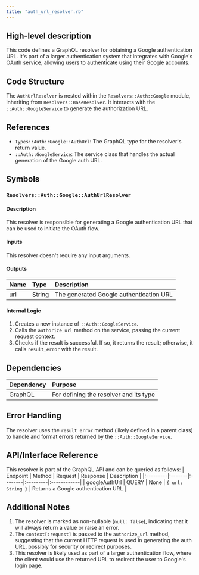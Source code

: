 ```yaml
---
title: "auth_url_resolver.rb"
---
```


## High-level description
This code defines a GraphQL resolver for obtaining a Google authentication URL. It's part of a larger authentication system that integrates with Google's OAuth service, allowing users to authenticate using their Google accounts.

## Code Structure
The `AuthUrlResolver` is nested within the `Resolvers::Auth::Google` module, inheriting from `Resolvers::BaseResolver`. It interacts with the `::Auth::GoogleService` to generate the authorization URL.

## References
- `Types::Auth::Google::AuthUrl`: The GraphQL type for the resolver's return value.
- `::Auth::GoogleService`: The service class that handles the actual generation of the Google auth URL.

## Symbols

### `Resolvers::Auth::Google::AuthUrlResolver`
#### Description
This resolver is responsible for generating a Google authentication URL that can be used to initiate the OAuth flow.

#### Inputs
This resolver doesn't require any input arguments.

#### Outputs
| Name | Type | Description |
|:-----|:-----|:------------|
| url | String | The generated Google authentication URL |

#### Internal Logic
1. Creates a new instance of `::Auth::GoogleService`.
2. Calls the `authorize_url` method on the service, passing the current request context.
3. Checks if the result is successful. If so, it returns the result; otherwise, it calls `result_error` with the result.

## Dependencies
| Dependency | Purpose |
|:-----------|:--------|
| GraphQL | For defining the resolver and its type |

## Error Handling
The resolver uses the `result_error` method (likely defined in a parent class) to handle and format errors returned by the `::Auth::GoogleService`.

## API/Interface Reference
This resolver is part of the GraphQL API and can be queried as follows:
| Endpoint | Method | Request | Response | Description |
|:---------|:-------|:--------|:---------|:------------|
| googleAuthUrl | QUERY | None | `{ url: String }` | Returns a Google authentication URL |

## Additional Notes
1. The resolver is marked as non-nullable (`null: false`), indicating that it will always return a value or raise an error.
2. The `context[:request]` is passed to the `authorize_url` method, suggesting that the current HTTP request is used in generating the auth URL, possibly for security or redirect purposes.
3. This resolver is likely used as part of a larger authentication flow, where the client would use the returned URL to redirect the user to Google's login page.